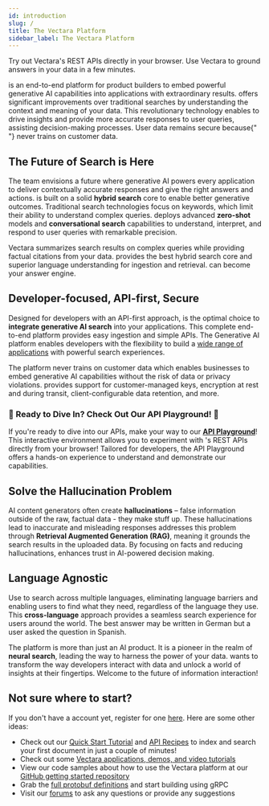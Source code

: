 ```yaml
---
id: introduction
slug: /
title: The Vectara Platform
sidebar_label: The Vectara Platform
---
```



<Grid columns={2}>
  <TopicButton title="API Playground" href="/docs/rest-api/vectara-rest-api">
    Try out Vectara's REST APIs directly in your browser.
  </TopicButton>
  <TopicButton title="Quick Start tutorial" href="/docs/quickstart">
    Use Vectara to ground answers in your data in a few minutes.
  </TopicButton>
</Grid>

<Spacer size="l" />

<p>
  <Config v="names.product" /> is an end-to-end platform for product builders to
  embed powerful generative AI capabilities into applications with extraordinary
  results. <Config v="names.product" /> offers significant improvements over
  traditional searches by understanding the context and meaning of your data.
  This revolutionary technology enables <Config v="names.product" /> to drive
  insights and provide more accurate responses to user queries, assisting
  decision-making processes. User data remains secure because{" "}
  <Config v="names.product" />
  never trains on customer data.
</p>

## The Future of Search is Here

The <Config v="names.product"/> team envisions a future where generative AI powers every
application to deliver contextually accurate responses and give the right
answers and actions. <Config v="names.product"/> is built on a solid **hybrid search** core
to enable better generative outcomes. Traditional search technologies focus
on keywords, which limit their ability to understand complex queries. <Config v="names.product"/>
deploys advanced **zero-shot** models and **conversational search**
capabilities to understand, interpret, and respond to user queries with remarkable
precision.

Vectara summarizes search results on complex queries while providing factual
citations from your data. <Config v="names.product"/> provides the best hybrid search
core and superior language understanding for ingestion and retrieval. <Config v="names.product"/>
can become your answer engine.

## Developer-focused, API-first, Secure

Designed for developers with an API-first approach, <Config v="names.product"/> is
the optimal choice to **integrate generative AI search** into your
applications. This complete end-to-end platform provides easy ingestion and
simple APIs. The <Config v="names.product"/> Generative AI platform enables
developers with the flexibility to build a [wide range of applications](/docs/use-case-exploration) with
powerful search experiences.

The <Config v="names.product"/> platform never trains on customer data which enables
businesses to embed generative AI capabilities without the risk of data or
privacy violations. <Config v="names.product"/> provides support for customer-managed
keys, encryption at rest and during transit, client-configurable data
retention, and more.

### :star2: Ready to Dive In? Check Out Our API Playground! :star2:

If you're ready to dive into our APIs, make your way to our [**API Playground**](/docs/rest-api/vectara-rest-api)!
This interactive environment allows you to experiment with <Config v="names.product"/>'s REST APIs
directly from your browser! Tailored for developers, the API Playground
offers a hands-on experience to understand and demonstrate our capabilities.

## Solve the Hallucination Problem

AI content generators often create **hallucinations** – false information
outside of the raw, factual data - they make stuff up. These hallucinations
lead to inaccurate and misleading responses <Config v="names.product"/> addresses
this problem through **Retrieval Augmented Generation (RAG)**, meaning it grounds the search
results in the uploaded data. By focusing on facts and reducing
hallucinations, <Config v="names.product"/> enhances trust in AI-powered decision making.

## Language Agnostic

Use <Config v="names.product"/> to search across multiple languages, eliminating language
barriers and enabling users to find what they need, regardless of the
language they use. This **cross-language** approach provides a seamless
search experience for users around the world. The best answer may be
written in German but a user asked the question in Spanish.

The <Config v="names.product"/> platform is more than just an AI product. It is
a pioneer in the realm of **neural search**, leading the way to harness the
power of your data. <Config v="names.product"/> wants to transform the way
developers interact with data and unlock a world of insights at their
fingertips. Welcome to the future of information interaction!

## Not sure where to start?

If you don't have a <Config v="names.product"/> account yet, register for
one [here](https://console.vectara.com/signup). Here are some other ideas:

- Check out our [Quick Start Tutorial](/docs/quickstart) and [API Recipes](/docs/api-recipes) to
  index and search your first document in just a couple of minutes!
- Check out some [Vectara applications, demos, and video tutorials](https://vectara.com/demos/)
- View our code samples about how to use the Vectara platform at our [GitHub getting started repository](https://github.com/vectara/getting-started)
- Grab the [full protobuf definitions](/docs/api-reference/protobuf-definitions) and start building using gRPC
- Visit our [forums](https://discuss.vectara.com/) to ask any questions or provide any suggestions

